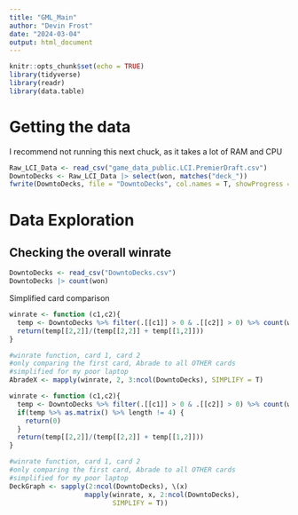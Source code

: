 ```yaml
---
title: "GML_Main"
author: "Devin Frost"
date: "2024-03-04"
output: html_document
---
```


```r
knitr::opts_chunk$set(echo = TRUE)
library(tidyverse)
library(readr)
library(data.table)
```

# Getting the data

I recommend not running this next chuck, as it takes a lot of RAM and CPU
```r
Raw_LCI_Data <- read_csv("game_data_public.LCI.PremierDraft.csv")
DowntoDecks <- Raw_LCI_Data |> select(won, matches("deck_"))
fwrite(DowntoDecks, file = "DowntoDecks", col.names = T, showProgress = T)

```


# Data Exploration

## Checking the overall winrate
```r
DowntoDecks <- read_csv("DowntoDecks.csv")
DowntoDecks |> count(won)

```
Simplified card comparison
```r
winrate <- function (c1,c2){
  temp <- DowntoDecks %>% filter(.[[c1]] > 0 & .[[c2]] > 0) %>% count(won)
  return(temp[[2,2]]/(temp[[2,2]] + temp[[1,2]]))
}

#winrate function, card 1, card 2
#only comparing the first card, Abrade to all OTHER cards 
#simplified for my poor laptop
AbradeX <- mapply(winrate, 2, 3:ncol(DowntoDecks), SIMPLIFY = T)
```

```r

winrate <- function (c1,c2){
  temp <- DowntoDecks %>% filter(.[[c1]] > 0 & .[[c2]] > 0) %>% count(won)
  if(temp %>% as.matrix() %>% length != 4) {
    return(0)
  }
  return(temp[[2,2]]/(temp[[2,2]] + temp[[1,2]]))
}

#winrate function, card 1, card 2
#only comparing the first card, Abrade to all OTHER cards 
#simplified for my poor laptop
DeckGraph <- sapply(2:ncol(DowntoDecks), \(x) 
                   mapply(winrate, x, 2:ncol(DowntoDecks), 
                          SIMPLIFY = T))
```


